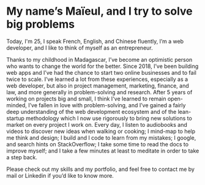 # My name’s Maïeul, and I try to solve big problems

Today, I'm 25, I speak French, English, and Chinese fluently, I’m a web developer, and I like to think of myself as an entrepreneur.

Thanks to my childhood in Madagascar, I’ve become an optimistic person who wants to change the world for the better. Since 2018, I’ve been building web apps and I’ve had the chance to start two online businesses and to fail twice to scale. I’ve learned a lot from these experiences, especially as a web developer, but also in project management, marketing, finance, and law, and more generally in problem-solving and research. After 5 years of working on projects big and small, I think I've learned to remain open-minded, I’ve fallen in love with problem-solving, and I’ve gained a fairly deep understanding of the web development ecosystem and of the lean-startup methodology which I now use rigorously to bring new solutions to market on every project I work on. Every day, I listen to audiobooks and videos to discover new ideas when walking or cooking; I mind-map to help me think and design; I build and I code to learn from my mistakes; I google, and search hints on StackOverflow; I take some time to read the docs to improve myself; and I take a few minutes at least to meditate in order to take a step back.

Please check out my skills and my portfolio, and feel free to contact me by mail or Linkedin if you’d like to know more.
